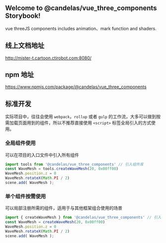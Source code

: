 
<Meta title="Example/Introduction" />

<div className="tip-wrapper">

  ## Welcome to @candelas/vue_three_components Storybook!

  vue threeJS components includes animation、mark function and shaders.

  ## 线上文档地址

  http://mister-t.cartoon.ctirobot.com:8080/

  ## npm 地址

  https://www.npmjs.com/package/@candelas/vue_three_components

  ## 标准开发

  实际项目中，往往会使用 `webpack`，`rollup` 或者 `gulp` 的工作流，大多可以做到按需加载页面用到的组件，所以不推荐直接使用 `<script>` 标签全局引入的方式使用。

  ### 全局组件使用

  可以在项目的入口文件中引入所有组件

  ```js
  import tools from '@candelas/vue_three_components' // 引入组件库
  const WaveMesh = tools.createWaveMesh(20, 0x00ff00)
  WaveMesh.position.z = 0
  WaveMesh.rotateX(Math.PI / 2)
  scene.add( WaveMesh );
  ```

  ### 单个组件按需使用

  可以局部注册所需的组件，适用于与其他框架组合使用的场景

  ```js
  import { createWaveMesh } from '@candelas/vue_three_components' // 引入组件库
  const WaveMesh = createWaveMesh(20, 0x00ff00)
  WaveMesh.position.z = 0
  WaveMesh.rotateX(Math.PI / 2)
  scene.add( WaveMesh );
  ```
</div>
